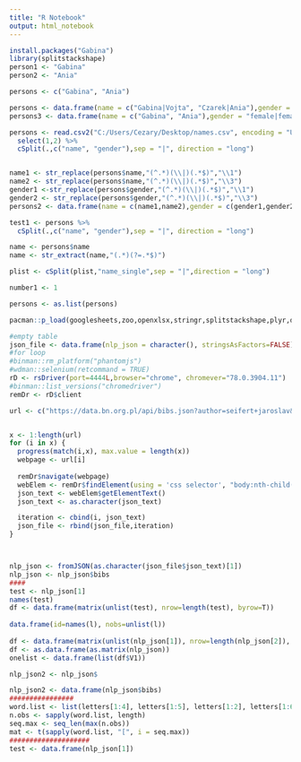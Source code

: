 ```yaml
---
title: "R Notebook"
output: html_notebook
---
```


```r
install.packages("Gabina")
library(splitstackshape)
person1 <- "Gabina"
person2 <- "Ania"

persons <- c("Gabina", "Ania")

persons <- data.frame(name = c("Gabina|Vojta", "Czarek|Ania"),gender = c("female|male","male|female"))
persons3 <- data.frame(name = c("Gabina", "Ania"),gender = "female|female",test = c("test1", "test2", "test3"))

persons <- read.csv2("C:/Users/Cezary/Desktop/names.csv", encoding = "UTF-8", header = TRUE, stringsAsFactors = FALSE) %>%
  select(1,2) %>%
  cSplit(.,c("name", "gender"),sep = "|", direction = "long")


name1 <- str_replace(persons$name,"(^.*)(\\|)(.*$)","\\1")
name2 <- str_replace(persons$name,"(^.*)(\\|)(.*$)","\\3")
gender1 <-str_replace(persons$gender,"(^.*)(\\|)(.*$)","\\1")
gender2 <- str_replace(persons$gender,"(^.*)(\\|)(.*$)","\\3")
persons2 <- data.frame(name = c(name1,name2),gender = c(gender1,gender2))

test1 <- persons %>%
  cSplit(.,c("name", "gender"),sep = "|", direction = "long")

name <- persons$name
name <- str_extract(name,"(.*)(?=.*$)")

plist <- cSplit(plist,"name_single",sep = "|",direction = "long")

number1 <- 1

persons <- as.list(persons)
```

```r
pacman::p_load(googlesheets,zoo,openxlsx,stringr,splitstackshape,plyr,dplyr,stringdist,fuzzyjoin,data.table,svMisc,tidyverse,rvest,RSelenium,RJDBC,rjson,jsonlite,sqldf,XML,methods)

#empty table
json_file <- data.frame(nlp_json = character(), stringsAsFactors=FALSE)
#for loop
#binman::rm_platform("phantomjs")
#wdman::selenium(retcommand = TRUE)
rD <- rsDriver(port=4444L,browser="chrome", chromever="78.0.3904.11")
#binman::list_versions("chromedriver")
remDr <- rD$client

url <- c("https://data.bn.org.pl/api/bibs.json?author=seifert+jaroslav&amp;limit=100","https://data.bn.org.pl/api/bibs.json?limit=100&amp;subject=seifert+jaroslav")


x <- 1:length(url)
for (i in x) {
  progress(match(i,x), max.value = length(x)) 
  webpage <- url[i]
  
  remDr$navigate(webpage)
  webElem <- remDr$findElement(using = 'css selector', "body:nth-child(2) > pre:nth-child(1)")
  json_text <- webElem$getElementText()
  json_text <- as.character(json_text)

  iteration <- cbind(i, json_text)
  json_file <- rbind(json_file,iteration)
}



nlp_json <- fromJSON(as.character(json_file$json_text)[1])
nlp_json <- nlp_json$bibs
####
test <- nlp_json[1]
names(test)
df <- data.frame(matrix(unlist(test), nrow=length(test), byrow=T))  
  
data.frame(id=names(l), nobs=unlist(l))
  
df <- data.frame(matrix(unlist(nlp_json[1]), nrow=length(nlp_json[2]), byrow=T))
df <- as.data.frame(as.matrix(nlp_json))
onelist <- data.frame(list(df$V1))

nlp_json2 <- nlp_json$

nlp_json2 <- data.frame(nlp_json$bibs)
################
word.list <- list(letters[1:4], letters[1:5], letters[1:2], letters[1:6])
n.obs <- sapply(word.list, length)
seq.max <- seq_len(max(n.obs))
mat <- t(sapply(word.list, "[", i = seq.max))
####################
test <- data.frame(nlp_json[1])
```

